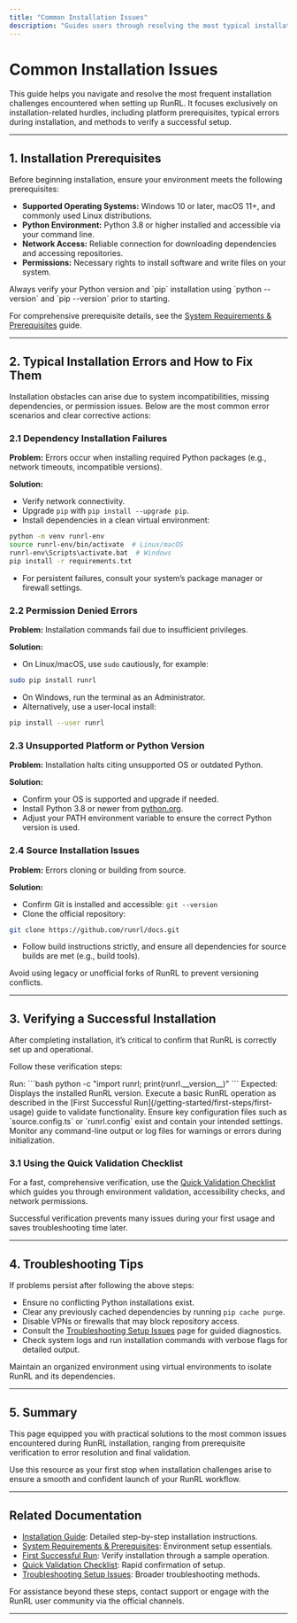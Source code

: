 ```yaml
---
title: "Common Installation Issues"
description: "Guides users through resolving the most typical installation hurdles, covering platform prerequisites, typical errors, and how to verify a successful install."
---
```


# Common Installation Issues

This guide helps you navigate and resolve the most frequent installation challenges encountered when setting up RunRL. It focuses exclusively on installation-related hurdles, including platform prerequisites, typical errors during installation, and methods to verify a successful setup.

---

## 1. Installation Prerequisites

Before beginning installation, ensure your environment meets the following prerequisites:

- **Supported Operating Systems:** Windows 10 or later, macOS 11+, and commonly used Linux distributions.
- **Python Environment:** Python 3.8 or higher installed and accessible via your command line.
- **Network Access:** Reliable connection for downloading dependencies and accessing repositories.
- **Permissions:** Necessary rights to install software and write files on your system.

<Tip>
Always verify your Python version and `pip` installation using `python --version` and `pip --version` prior to starting.
</Tip>

For comprehensive prerequisite details, see the [System Requirements & Prerequisites](/getting-started/setup-introduction/prerequisites) guide.

---

## 2. Typical Installation Errors and How to Fix Them

Installation obstacles can arise due to system incompatibilities, missing dependencies, or permission issues. Below are the most common error scenarios and clear corrective actions:

### 2.1 Dependency Installation Failures

**Problem:** Errors occur when installing required Python packages (e.g., network timeouts, incompatible versions).

**Solution:**
- Verify network connectivity.
- Upgrade `pip` with `pip install --upgrade pip`.
- Install dependencies in a clean virtual environment:

```bash
python -m venv runrl-env
source runrl-env/bin/activate  # Linux/macOS
runrl-env\Scripts\activate.bat  # Windows
pip install -r requirements.txt
```
- For persistent failures, consult your system’s package manager or firewall settings.

### 2.2 Permission Denied Errors

**Problem:** Installation commands fail due to insufficient privileges.

**Solution:**
- On Linux/macOS, use `sudo` cautiously, for example:

```bash
sudo pip install runrl
```

- On Windows, run the terminal as an Administrator.
- Alternatively, use a user-local install:

```bash
pip install --user runrl
```

### 2.3 Unsupported Platform or Python Version

**Problem:** Installation halts citing unsupported OS or outdated Python.

**Solution:**
- Confirm your OS is supported and upgrade if needed.
- Install Python 3.8 or newer from [python.org](https://www.python.org/downloads/).
- Adjust your PATH environment variable to ensure the correct Python version is used.

### 2.4 Source Installation Issues

**Problem:** Errors cloning or building from source.

**Solution:**
- Confirm Git is installed and accessible: `git --version`
- Clone the official repository:

```bash
git clone https://github.com/runrl/docs.git
```

- Follow build instructions strictly, and ensure all dependencies for source builds are met (e.g., build tools).

<Warning>
Avoid using legacy or unofficial forks of RunRL to prevent versioning conflicts.
</Warning>

---

## 3. Verifying a Successful Installation

After completing installation, it’s critical to confirm that RunRL is correctly set up and operational.

Follow these verification steps:

<Steps>
<Step title="Confirm Python Package Availability">
Run:
```bash
python -c "import runrl; print(runrl.__version__)"
```
Expected: Displays the installed RunRL version.
</Step>
<Step title="Run a Simple Command or Script">
Execute a basic RunRL operation as described in the [First Successful Run](/getting-started/first-steps/first-usage) guide to validate functionality.
</Step>
<Step title="Check Configuration Files">
Ensure key configuration files such as `source.config.ts` or `runrl.config` exist and contain your intended settings.
</Step>
<Step title="Review Logs for Errors">
Monitor any command-line output or log files for warnings or errors during initialization.
</Step>
</Steps>

### 3.1 Using the Quick Validation Checklist

For a fast, comprehensive verification, use the [Quick Validation Checklist](/getting-started/first-steps/validation-checklist) which guides you through environment validation, accessibility checks, and network permissions.

<Tip>
Successful verification prevents many issues during your first usage and saves troubleshooting time later.
</Tip>

---

## 4. Troubleshooting Tips

If problems persist after following the above steps:

- Ensure no conflicting Python installations exist.
- Clear any previously cached dependencies by running `pip cache purge`.
- Disable VPNs or firewalls that may block repository access.
- Consult the [Troubleshooting Setup Issues](/getting-started/first-steps/troubleshooting) page for guided diagnostics.
- Check system logs and run installation commands with verbose flags for detailed output.

<Check>
Maintain an organized environment using virtual environments to isolate RunRL and its dependencies.
</Check>

---

## 5. Summary

This page equipped you with practical solutions to the most common issues encountered during RunRL installation, ranging from prerequisite verification to error resolution and final validation.

Use this resource as your first stop when installation challenges arise to ensure a smooth and confident launch of your RunRL workflow.

---

## Related Documentation

- [Installation Guide](/getting-started/setup-introduction/installing-runrl): Detailed step-by-step installation instructions.
- [System Requirements & Prerequisites](/getting-started/setup-introduction/prerequisites): Environment setup essentials.
- [First Successful Run](/getting-started/first-steps/first-usage): Verify installation through a sample operation.
- [Quick Validation Checklist](/getting-started/first-steps/validation-checklist): Rapid confirmation of setup.
- [Troubleshooting Setup Issues](/getting-started/first-steps/troubleshooting): Broader troubleshooting methods.

For assistance beyond these steps, contact support or engage with the RunRL user community via the official channels.

---